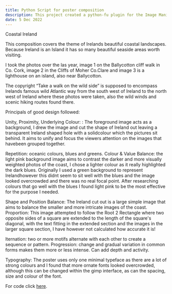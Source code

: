 ```yaml
---
title: Python Script for poster composition
description: This project created a python-fu plugin for the Image Manipulation Program gimp, creating sliders, text input, image selection from pc and other features.
date: 5 Dec 2022
---
```

Coastal Ireland 
 
This composition covers the theme of Irelands beautiful coastal landscapes.
Because Ireland is an Island it has so many beautiful seaside areas worth visiting.
 
I took the photos over the las year, image 1 on the Ballycotton cliff walk in Co. Cork,
image 2 in the Cliffs of Moher Co.Clare and image 3 is a lighthouse on an island, also near Ballycotton.
 
The copyright “Take a walk on the wild side” is supposed to encompass Irelands famous wild Atlantic way
from the south west of Ireland to the north west of Ireland where these photos were taken, also the wild winds and scenic hiking routes found there.
 
Principals of good design followed:
 
Unity, Proximity, Underlying Colour:  : The foreground image acts as a background,
I drew the image and cut the shape of Ireland out leaving a transparent Ireland shaped hole with a solidcolour which the pictures sit behind. It aims to unify and focus the viewers attention on the images that havebeen grouped together.

Repetition: oceanic colours, blues and greens.
Colour & Value Balance: the light pink background image aims to contrast the darker and more
visually weighted photos of the coast, I chose a lighter colour as it really highlighted the dark blues. Originally I used a green background to represent Irelandhowever this didnt seem to sit well with the blues and the image looked overcrowded and there was no real focal point. After researching colours that go well with the blues I found light pink to be the most effective for the purpose I needed. 

Shape and Position Balance: The Ireland cut out is a large simple image that aims to
balance the smaller and more intricate images of the coast.
Proportion: This image attempted to follow the Root 2 Rectangle where two opposite sides of a square are extended to the length of the square's diagonal, with the text fitting in the extended section and the images in the larger square section, I have however not calculated how accurate it is!

lternation: two or more motifs alternate with each other to create a sequence or pattern.
Progression: change and gradual variation in common forms makes them more or less intense.
Can add depth and activity. 

Typography: The poster uses only one minimal typeface as there are a lot of strong colours and I found that more ornate fonts looked overcrowded, although this can be changed within the gimp interface, as can the spacing, size and colour of the font.

For code click [here](https://github.com/Melxnie98/Gimp-PythonFu).
